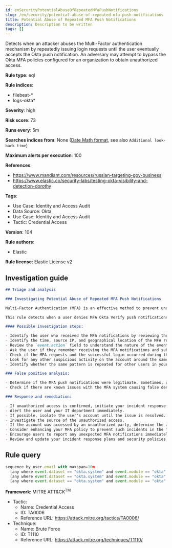 ```yaml
---
id: enSecurityPotentialAbuseOfRepeatedMfaPushNotifications
slug: /en/security/potential-abuse-of-repeated-mfa-push-notifications
title: Potential Abuse of Repeated MFA Push Notifications
description: Description to be written
tags: []
---
```


<div id="potential-abuse-of-repeated-mfa-push-notifications"></div>

Detects when an attacker abuses the Multi-Factor authentication mechanism by repeatedly issuing login requests until the user eventually accepts the Okta push notification. An adversary may attempt to bypass the Okta MFA policies configured for an organization to obtain unauthorized access.

**Rule type**: eql

**Rule indices**: 

* filebeat-*
* logs-okta*

**Severity**: high

**Risk score**: 73

**Runs every**: 5m

**Searches indices from**: None ([Date Math format](((ref))/common-options.html#date-math), see also <DocLink id="enSecurityRulesUiCreate" section="set-the-rules-schedule">`Additional look-back time`</DocLink>)

**Maximum alerts per execution**: 100

**References**: 

* https://www.mandiant.com/resources/russian-targeting-gov-business
* https://www.elastic.co/security-labs/testing-okta-visibility-and-detection-dorothy

**Tags**: 

* Use Case: Identity and Access Audit
* Data Source: Okta
* Use Case: Identity and Access Audit
* Tactic: Credential Access

**Version**: 104

**Rule authors**: 

* Elastic

**Rule license**: Elastic License v2

## Investigation guide

```markdown
## Triage and analysis

### Investigating Potential Abuse of Repeated MFA Push Notifications

Multi-Factor Authentication (MFA) is an effective method to prevent unauthorized access. However, some adversaries may abuse the system by repeatedly sending MFA push notifications until the user unwittingly approves the access.

This rule detects when a user denies MFA Okta Verify push notifications twice, followed by a successful authentication event within a 10-minute window. This sequence could indicate an adversary's attempt to bypass the Okta MFA policy.

#### Possible investigation steps:

- Identify the user who received the MFA notifications by reviewing the `user.email` field.
- Identify the time, source IP, and geographical location of the MFA requests and the subsequent successful login.
- Review the `event.action` field to understand the nature of the events. It should include two `user.mfa.okta_verify.deny_push` actions and one `user.authentication.sso` action.
- Ask the user if they remember receiving the MFA notifications and subsequently logging into their account.
- Check if the MFA requests and the successful login occurred during the user's regular activity hours.
- Look for any other suspicious activity on the account around the same time.
- Identify whether the same pattern is repeated for other users in your organization. Multiple users receiving push notifications simultaneously might indicate a larger attack.

### False positive analysis:

- Determine if the MFA push notifications were legitimate. Sometimes, users accidentally trigger MFA requests or deny them unintentionally and later approve them.
- Check if there are known issues with the MFA system causing false denials.

### Response and remediation:

- If unauthorized access is confirmed, initiate your incident response process.
- Alert the user and your IT department immediately.
- If possible, isolate the user's account until the issue is resolved.
- Investigate the source of the unauthorized access.
- If the account was accessed by an unauthorized party, determine the actions they took after logging in.
- Consider enhancing your MFA policy to prevent such incidents in the future.
- Encourage users to report any unexpected MFA notifications immediately.
- Review and update your incident response plans and security policies based on the findings from the incident.
```

## Rule query

```js
sequence by user.email with maxspan=10m
  [any where event.dataset == "okta.system" and event.module == "okta" and event.action == "user.mfa.okta_verify.deny_push"]
  [any where event.dataset == "okta.system" and event.module == "okta" and event.action == "user.mfa.okta_verify.deny_push"]
  [any where event.dataset == "okta.system" and event.module == "okta" and event.action == "user.authentication.sso"]

```

**Framework**: MITRE ATT&CK<sup>TM</sup>

* Tactic:
    * Name: Credential Access
    * ID: TA0006
    * Reference URL: https://attack.mitre.org/tactics/TA0006/
* Technique:
    * Name: Brute Force
    * ID: T1110
    * Reference URL: https://attack.mitre.org/techniques/T1110/

